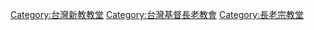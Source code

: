 [[Category:台灣新教教堂|Category:台灣新教教堂]]
[[Category:台灣基督長老教會|Category:台灣基督長老教會]]
[[Category:長老宗教堂|Category:長老宗教堂]]